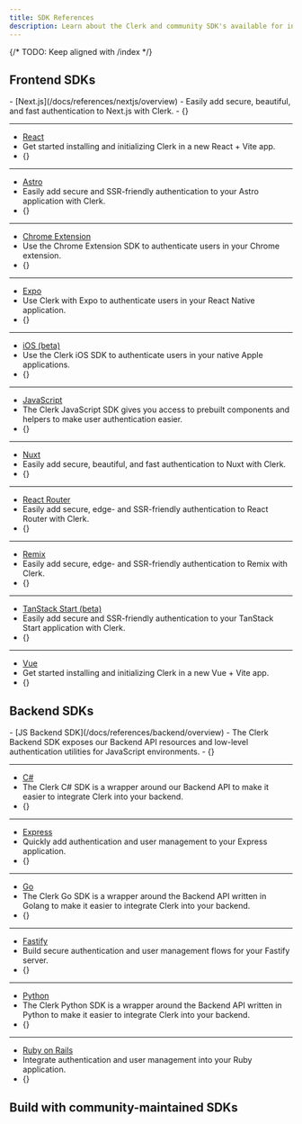 ```yaml
---
title: SDK References
description: Learn about the Clerk and community SDK's available for integrating Clerk into your application.
---
```


{/* TODO: Keep aligned with /index */}

## Frontend SDKs

<Cards>
  - [Next.js](/docs/references/nextjs/overview)
  - Easily add secure, beautiful, and fast authentication to Next.js with Clerk.
  - {<Icon name="nextjs" />}

  ---

  - [React](/docs/references/react/overview)
  - Get started installing and initializing Clerk in a new React + Vite app.
  - {<Icon name="react" />}

  ---

  - [Astro](/docs/references/astro/overview)
  - Easily add secure and SSR-friendly authentication to your Astro application with Clerk.
  - {<Icon name="astro" />}

  ---

  - [Chrome Extension](/docs/references/chrome-extension/overview)
  - Use the Chrome Extension SDK to authenticate users in your Chrome extension.
  - {<Icon name="chrome" />}

  ---

  - [Expo](/docs/references/expo/overview)
  - Use Clerk with Expo to authenticate users in your React Native application.
  - {<Icon name="expo" />}

  ---

  - [iOS (beta)](/docs/references/ios/overview)
  - Use the Clerk iOS SDK to authenticate users in your native Apple applications.
  - {<Icon name="apple" />}

  ---

  - [JavaScript](/docs/references/javascript/overview)
  - The Clerk JavaScript SDK gives you access to prebuilt components and helpers to make user authentication easier.
  - {<Icon name="javascript" />}

  ---

  - [Nuxt](/docs/references/nuxt/overview)
  - Easily add secure, beautiful, and fast authentication to Nuxt with Clerk.
  - {<Icon name="nuxt" />}

  ---

  - [React Router](/docs/references/react-router/overview)
  - Easily add secure, edge- and SSR-friendly authentication to React Router with Clerk.
  - {<Icon name="react-router" />}

  ---

  - [Remix](/docs/references/remix/overview)
  - Easily add secure, edge- and SSR-friendly authentication to Remix with Clerk.
  - {<Icon name="remix" />}

  ---

  - [TanStack Start (beta)](/docs/references/tanstack-start/overview)
  - Easily add secure and SSR-friendly authentication to your TanStack Start application with Clerk.
  - {<Icon name="tanstack" />}

  ---

  - [Vue](/docs/references/vue/overview)
  - Get started installing and initializing Clerk in a new Vue + Vite app.
  - {<Icon name="vue" />}
</Cards>

## Backend SDKs

<Cards>
  - [JS Backend SDK](/docs/references/backend/overview)
  - The Clerk Backend SDK exposes our Backend API resources and low-level authentication utilities for JavaScript environments.
  - {<Icon name="clerk" />}

  ---

  - [C#](https://github.com/clerk/clerk-sdk-csharp/blob/main/README.md)
  - The Clerk C# SDK is a wrapper around our Backend API to make it easier to integrate Clerk into your backend.
  - {<Icon name="csharp" />}

  ---

  - [Express](/docs/references/express/overview)
  - Quickly add authentication and user management to your Express application.
  - {<Icon name="expressjs" />}

  ---

  - [Go](/docs/references/go/overview)
  - The Clerk Go SDK is a wrapper around the Backend API written in Golang to make it easier to integrate Clerk into your backend.
  - {<Icon name="go" />}

  ---

  - [Fastify](/docs/references/fastify/overview)
  - Build secure authentication and user management flows for your Fastify server.
  - {<Icon name="fastify" />}

  ---

  - [Python](https://github.com/clerk/clerk-sdk-python/blob/main/README.md)
  - The Clerk Python SDK is a wrapper around the Backend API written in Python to make it easier to integrate Clerk into your backend.
  - {<Icon name="python" />}

  ---

  - [Ruby on Rails](/docs/references/ruby/overview)
  - Integrate authentication and user management into your Ruby application.
  - {<Icon name="ruby" />}
</Cards>

## Build with community-maintained SDKs

<Include src="_partials/community-sdks" />

<Include src="_partials/help" />
